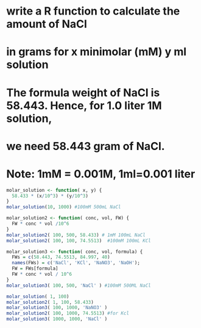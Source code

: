 
# write a R function to calculate the amount of NaCl 
# in grams for x minimolar (mM) y ml solution
# The formula weight of NaCl is 58.443. Hence, for 1.0 liter 1M solution, 
# we need 58.443 gram of NaCl.
# Note: 1mM = 0.001M, 1ml=0.001 liter

```r
molar_solution <- function( x, y) {
  58.433 * (x/10^3) * (y/10^3)
}
molar_solution(10, 1000) #100mM 500mL NaCl
```


```r
molar_solution2 <- function( conc, vol, FW) {
  FW * conc * vol /10^6
}
molar_solution2( 100, 500, 58.433) # 1mM 100mL NaCl
molar_solution2( 100, 100, 74.5513)  #100mM 100mL KCl

```


```r
molar_solution3 <- function( conc, vol, formula) {
  FWs = c(58.443, 74.5513, 84.997, 40)
  names(FWs) = c('NaCl', 'KCl', 'NaNO3', 'NaOH');
  FW = FWs[formula]
  FW * conc * vol / 10^6
}
molar_solution3( 100, 500, 'NaCl' ) #100mM 500ML NaCl

```


```r

molar_solution( 1, 100)
molar_solution2( 1, 100, 58.433)
molar_solution3( 100, 1000, 'NaNO3' )
molar_solution2( 100, 1000, 74.5513) #for Kcl
molar_solution3( 1000, 1000, 'NaCl' )

```



